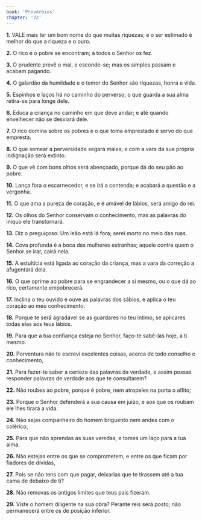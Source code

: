 ```yaml
---
book: 'Provérbios'
chapter: '22'
---
```


**1.** VALE mais ter um bom nome do que muitas riquezas; e o ser estimado é melhor do que a riqueza e o ouro.

**2.** O rico e o pobre se encontram; a todos o Senhor os fez.

**3.** O prudente prevê o mal, e esconde-se; mas os simples passam e acabam pagando.

**4.** O galardão da humildade e o temor do Senhor são riquezas, honra e vida.

**5.** Espinhos e laços há no caminho do perverso; o que guarda a sua alma retira-se para longe dele.

**6.** Educa a criança no caminho em que deve andar; e até quando envelhecer não se desviará dele.

**7.** O rico domina sobre os pobres e o que toma emprestado é servo do que empresta.

**8.** O que semear a perversidade segará males; e com a vara da sua própria indignação será extinto.

**9.** O que vê com bons olhos será abençoado, porque dá do seu pão ao pobre.

**10.** Lança fora o escarnecedor, e se irá a contenda; e acabará a questão e a vergonha.

**11.** O que ama a pureza de coração, e é amável de lábios, será amigo do rei.

**12.** Os olhos do Senhor conservam o conhecimento, mas as palavras do iníquo ele transtornará.

**13.** Diz o preguiçoso: Um leão está lá fora; serei morto no meio das ruas.

**14.** Cova profunda é a boca das mulheres estranhas; aquele contra quem o Senhor se irar, cairá nela.

**15.** A estultícia está ligada ao coração da criança, mas a vara da correção a afugentará dela.

**16.** O que oprime ao pobre para se engrandecer a si mesmo, ou o que dá ao rico, certamente empobrecerá.

**17.** Inclina o teu ouvido e ouve as palavras dos sábios, e aplica o teu coração ao meu conhecimento.

**18.** Porque te será agradável se as guardares no teu íntimo, se aplicares todas elas aos teus lábios.

**19.** Para que a tua confiança esteja no Senhor, faço-te sabê-las hoje, a ti mesmo.

**20.** Porventura não te escrevi excelentes coisas, acerca de todo conselho e conhecimento,

**21.** Para fazer-te saber a certeza das palavras da verdade, e assim possas responder palavras de verdade aos que te consultarem?

**22.** Não roubes ao pobre, porque é pobre, nem atropeles na porta o aflito;

**23.** Porque o Senhor defenderá a sua causa em juízo, e aos que os roubam ele lhes tirará a vida.

**24.** Não sejas companheiro do homem briguento nem andes com o colérico,

**25.** Para que não aprendas as suas veredas, e tomes um laço para a tua alma.

**26.** Não estejas entre os que se comprometem, e entre os que ficam por fiadores de dívidas,

**27.** Pois se não tens com que pagar, deixarias que te tirassem até a tua cama de debaixo de ti?

**28.** Não removas os antigos limites que teus pais fizeram.

**29.** Viste o homem diligente na sua obra? Perante reis será posto; não permanecerá entre os de posição inferior.